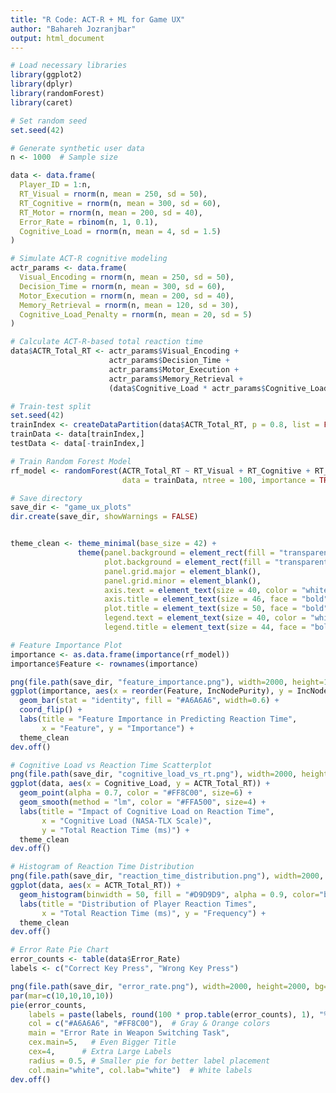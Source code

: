 ---
title: "R Code: ACT-R + ML for Game UX"
author: "Bahareh Jozranjbar"
output: html_document
---
```{r}
# Load necessary libraries
library(ggplot2)
library(dplyr)
library(randomForest)
library(caret)

# Set random seed
set.seed(42)

# Generate synthetic user data
n <- 1000  # Sample size

data <- data.frame(
  Player_ID = 1:n,
  RT_Visual = rnorm(n, mean = 250, sd = 50),
  RT_Cognitive = rnorm(n, mean = 300, sd = 60),
  RT_Motor = rnorm(n, mean = 200, sd = 40),
  Error_Rate = rbinom(n, 1, 0.1),
  Cognitive_Load = rnorm(n, mean = 4, sd = 1.5)
)

# Simulate ACT-R cognitive modeling
actr_params <- data.frame(
  Visual_Encoding = rnorm(n, mean = 250, sd = 50),
  Decision_Time = rnorm(n, mean = 300, sd = 60),
  Motor_Execution = rnorm(n, mean = 200, sd = 40),
  Memory_Retrieval = rnorm(n, mean = 120, sd = 30),
  Cognitive_Load_Penalty = rnorm(n, mean = 20, sd = 5)
)

# Calculate ACT-R-based total reaction time
data$ACTR_Total_RT <- actr_params$Visual_Encoding +
                      actr_params$Decision_Time +
                      actr_params$Motor_Execution +
                      actr_params$Memory_Retrieval +
                      (data$Cognitive_Load * actr_params$Cognitive_Load_Penalty)

# Train-test split
set.seed(42)
trainIndex <- createDataPartition(data$ACTR_Total_RT, p = 0.8, list = FALSE)
trainData <- data[trainIndex,]
testData <- data[-trainIndex,]

# Train Random Forest Model
rf_model <- randomForest(ACTR_Total_RT ~ RT_Visual + RT_Cognitive + RT_Motor + Error_Rate + Cognitive_Load,
                         data = trainData, ntree = 100, importance = TRUE, random_state = 42)

# Save directory
save_dir <- "game_ux_plots"
dir.create(save_dir, showWarnings = FALSE)


theme_clean <- theme_minimal(base_size = 42) +  
               theme(panel.background = element_rect(fill = "transparent", color = NA),
                     plot.background = element_rect(fill = "transparent", color = NA),
                     panel.grid.major = element_blank(), 
                     panel.grid.minor = element_blank(),
                     axis.text = element_text(size = 40, color = "white"),  # 
                     axis.title = element_text(size = 46, face = "bold", color = "white"), 
                     plot.title = element_text(size = 50, face = "bold", hjust = 0.5, color = "white"),  # Large white title
                     legend.text = element_text(size = 40, color = "white"),
                     legend.title = element_text(size = 44, face = "bold", color = "white"))

# Feature Importance Plot
importance <- as.data.frame(importance(rf_model))
importance$Feature <- rownames(importance)

png(file.path(save_dir, "feature_importance.png"), width=2000, height=1200, bg="transparent")
ggplot(importance, aes(x = reorder(Feature, IncNodePurity), y = IncNodePurity)) +
  geom_bar(stat = "identity", fill = "#A6A6A6", width=0.6) +  
  coord_flip() +
  labs(title = "Feature Importance in Predicting Reaction Time",
       x = "Feature", y = "Importance") +
  theme_clean
dev.off()

# Cognitive Load vs Reaction Time Scatterplot
png(file.path(save_dir, "cognitive_load_vs_rt.png"), width=2000, height=1200, bg="transparent")
ggplot(data, aes(x = Cognitive_Load, y = ACTR_Total_RT)) +
  geom_point(alpha = 0.7, color = "#FF8C00", size=6) +  
  geom_smooth(method = "lm", color = "#FFA500", size=4) +  
  labs(title = "Impact of Cognitive Load on Reaction Time",
       x = "Cognitive Load (NASA-TLX Scale)",
       y = "Total Reaction Time (ms)") +
  theme_clean
dev.off()

# Histogram of Reaction Time Distribution 
png(file.path(save_dir, "reaction_time_distribution.png"), width=2000, height=1200, bg="transparent")
ggplot(data, aes(x = ACTR_Total_RT)) +
  geom_histogram(binwidth = 50, fill = "#D9D9D9", alpha = 0.9, color="black") +  # Light gray bars with black borders
  labs(title = "Distribution of Player Reaction Times",
       x = "Total Reaction Time (ms)", y = "Frequency") +
  theme_clean
dev.off()

# Error Rate Pie Chart
error_counts <- table(data$Error_Rate)
labels <- c("Correct Key Press", "Wrong Key Press")

png(file.path(save_dir, "error_rate.png"), width=2000, height=2000, bg="transparent")
par(mar=c(10,10,10,10)) 
pie(error_counts, 
    labels = paste(labels, round(100 * prop.table(error_counts), 1), "%"),
    col = c("#A6A6A6", "#FF8C00"),  # Gray & Orange colors
    main = "Error Rate in Weapon Switching Task", 
    cex.main=5,   # Even Bigger Title
    cex=4,      # Extra Large Labels
    radius = 0.5, # Smaller pie for better label placement
    col.main="white", col.lab="white")  # White labels
dev.off()


```


